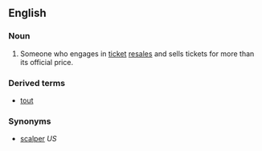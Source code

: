 ==English==

===Noun===
{{en-noun|sg=[[ticket]] [[tout]]}}

# {{UK}} Someone who engages in [[ticket]] [[resale]]s and sells tickets for more than its official price.

===Derived terms===
*[[tout]]

===Synonyms===
* [[scalper]] ''US''